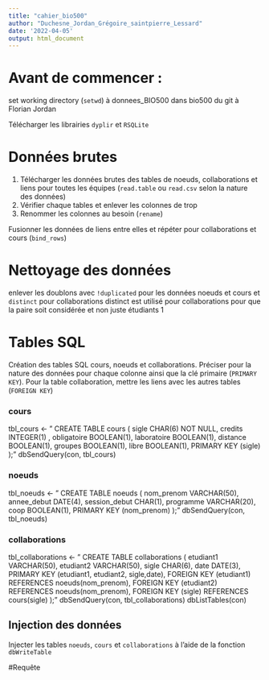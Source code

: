 ```yaml
---
title: "cahier_bio500"
author: "Duchesne_Jordan_Grégoire_saintpierre_Lessard"
date: '2022-04-05'
output: html_document
---
```


# Avant de commencer :
set working directory (`setwd`) à donnees_BIO500 dans bio500 du git à Florian Jordan

Télécharger les librairies  `dyplir` et  `RSQLite`

# Données brutes
1. Télécharger les données brutes des tables de noeuds, collaborations et liens pour toutes les équipes (`read.table` ou `read.csv` selon la nature des données)
2. Vérifier chaque tables et enlever les colonnes de trop
3. Renommer les colonnes au besoin (`rename`)

Fusionner les données de liens entre elles et répéter pour collaborations et cours (`bind_rows`)

# Nettoyage des données
enlever les doublons avec `!duplicated` pour les données noeuds et cours et `distinct` pour collaborations
distinct est utilisé pour collaborations pour que la paire soit considérée et non juste étudiants 1

# Tables SQL

Création des tables SQL cours, noeuds et collaborations.
Préciser pour la nature des données pour chaque colonne ainsi que la clé primaire (`PRIMARY KEY`). Pour la table collaboration, mettre les liens avec les autres tables (`FOREIGN KEY`)

### cours
tbl_cours <- "
CREATE TABLE cours (
sigle   CHAR(6) NOT NULL,
credits       INTEGER(1) ,
obligatoire     BOOLEAN(1),
laboratoire       BOOLEAN(1),
distance   BOOLEAN(1),
groupes   BOOLEAN(1),
libre   BOOLEAN(1),
PRIMARY KEY (sigle)
);"
dbSendQuery(con, tbl_cours)


### noeuds
tbl_noeuds <- "
CREATE TABLE noeuds (
  nom_prenom      VARCHAR(50),
  annee_debut      DATE(4),
  session_debut CHAR(1),
  programme       VARCHAR(20),
  coop        BOOLEAN(1),
  PRIMARY KEY (nom_prenom)
);"
dbSendQuery(con, tbl_noeuds)

### collaborations
tbl_collaborations <- "
CREATE TABLE collaborations (
  etudiant1     VARCHAR(50),
  etudiant2     VARCHAR(50),
  sigle   CHAR(6),
  date    DATE(3),
  PRIMARY KEY (etudiant1, etudiant2, sigle,date),
  FOREIGN KEY (etudiant1) REFERENCES noeuds(nom_prenom),
  FOREIGN KEY (etudiant2) REFERENCES noeuds(nom_prenom),
  FOREIGN KEY (sigle) REFERENCES cours(sigle)
);"
dbSendQuery(con, tbl_collaborations)
dbListTables(con)

## Injection des données
Injecter les tables `noeuds`, `cours` et `collaborations` à l'aide de la fonction `dbWriteTable`

#Requête
